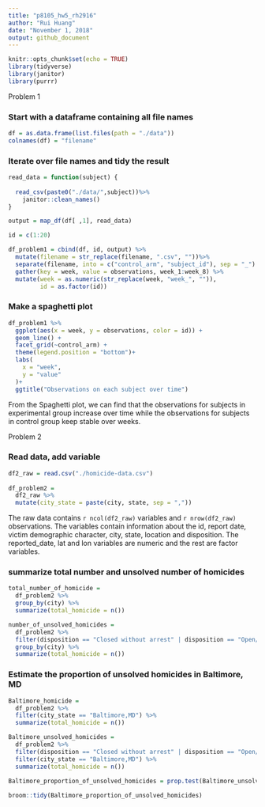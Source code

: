 ```yaml
---
title: "p8105_hw5_rh2916"
author: "Rui Huang"
date: "November 1, 2018"
output: github_document
---
```


```r
knitr::opts_chunk$set(echo = TRUE)
library(tidyverse)
library(janitor)
library(purrr)
```


Problem 1

### Start with a dataframe containing all file names
```r
df = as.data.frame(list.files(path = "./data"))
colnames(df) = "filename"
```

### Iterate over file names and tidy the result

```r
read_data = function(subject) {
  
  read_csv(paste0("./data/",subject))%>%
    janitor::clean_names() 
}

output = map_df(df[ ,1], read_data)

id = c(1:20)

df_problem1 = cbind(df, id, output) %>%
  mutate(filename = str_replace(filename, ".csv", ""))%>%
  separate(filename, into = c("control_arm", "subject_id"), sep = "_") %>%
  gather(key = week, value = observations, week_1:week_8) %>% 
  mutate(week = as.numeric(str_replace(week, "week_", "")),
         id = as.factor(id))
```

### Make a spaghetti plot

```r
df_problem1 %>%
  ggplot(aes(x = week, y = observations, color = id)) +
  geom_line() +
  facet_grid(~control_arm) +
  theme(legend.position = "bottom")+
  labs(
    x = "week",
    y = "value"
  )+
  ggtitle("Observations on each subject over time")
```

From the Spaghetti plot, we can find that the observations for subjects in experimental group increase over time while the observations for subjects in control group keep stable over weeks.

Problem 2

### Read data, add variable

```r
df2_raw = read.csv("./homicide-data.csv") 
  
df_problem2 = 
  df2_raw %>%
  mutate(city_state = paste(city, state, sep = ","))
```

The raw data contains `r ncol(df2_raw)` variables and `r nrow(df2_raw)` observations. The variables contain information about the id, report date, victim demographic character, city, state, location and disposition. The reported_date, lat and lon variables are numeric and the rest are factor variables.

### summarize total number and unsolved number of homicides

```r
total_number_of_homicide =
  df_problem2 %>% 
  group_by(city) %>% 
  summarize(total_homicide = n())

number_of_unsolved_homicides =
  df_problem2 %>% 
  filter(disposition == "Closed without arrest" | disposition == "Open/No arrest" ) %>% 
  group_by(city) %>% 
  summarize(total_homicide = n())  
```

### Estimate the proportion of unsolved homicides in Baltimore, MD

```r
Baltimore_homicide =
  df_problem2 %>% 
  filter(city_state == "Baltimore,MD") %>% 
  summarize(total_homicide = n()) 

Baltimore_unsolved_homicides =
  df_problem2 %>% 
  filter(disposition == "Closed without arrest" | disposition == "Open/No arrest" ) %>% 
  filter(city_state == "Baltimore,MD") %>% 
  summarize(total_homicide = n())

Baltimore_proportion_of_unsolved_homicides = prop.test(Baltimore_unsolved_homicides[ ,1], Baltimore_homicide[ ,1])
  
broom::tidy(Baltimore_proportion_of_unsolved_homicides)
```







